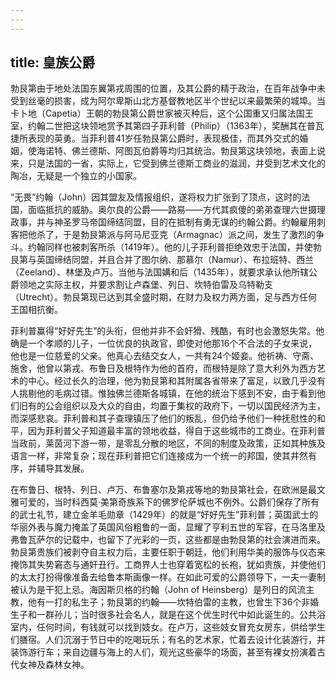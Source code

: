 ```yaml
---
---
---
```

title: 皇族公爵
---




勃艮第由于地处法国东翼第戎周围的位置，及其公爵的精于政治，在百年战争中未受到丝毫的损害，成为阿尔卑斯山北方基督教地区半个世纪以来最繁荣的城埠。当卡卜地（Capetia）王朝的勃艮第公爵世家被灭种后，这个公国重又归属法国王室，约翰二世把这块领地赏予其第四子菲利普（Philip）（1363年），奖酬其在普瓦捷所表现的英勇。当菲利普41岁任勃艮第公爵时，表现极佳，而其外交式的婚姻，使海诺特、佛兰德斯、阿图瓦伯爵等均归其统治。勃艮第这块领地，表面上说来，只是法国的一省，实际上，它受到佛兰德斯工商业的滋润，并受到艺术文化的陶冶，无疑是一个独立的小国家。

“无畏”约翰（John）因其盟友及情报组织，遂将权力扩张到了顶点，这时的法国，面临抵抗的威胁。奥尔良的公爵——路易——方代其疯傻的弟弟查理六世摄理政事，并与神圣罗马帝国缔结同盟，目的在抵制有勇无谋的约翰公爵。约翰雇用刺客把他杀了，于是勃艮第派与阿马尼亚克（Armagnac）派之间，发生了激烈的争斗。约翰同样也被刺客所杀（1419年）。他的儿子菲利普拒绝效忠于法国，并使勃艮第与英国缔结同盟，并且合并了图尔纳、那慕尔（Namur）、布拉班特、西兰（Zeeland）、林堡及卢万。当他与法国媾和后（1435年），就要求承认他所辖公爵领地之实际主权，并要求割让卢森堡、列日、坎特伯雷及乌特勒支（Utrecht）。勃艮第现已达到其全盛时期，在财力及权力两方面，足与西方任何王国相抗衡。

菲利普赢得“好好先生”的头衔，但他并非不会奸猾、残酷，有时也会激怒失常。他确是一个孝顺的儿子，一位优良的执政官，即使对他那16个不合法的子女来说，他也是一位慈爱的父亲。他真心去结交女人，一共有24个姬妾。他祈祷、守斋、施舍，他曾以第戎、布鲁日及根特作为他的首府，而根特是除了意大利外为西方艺术的中心。经过长久的治理，他为勃艮第和其附属各省带来了富足，以致几乎没有人挑剔他的毛病过错。惟独佛兰德斯各城镇，在他的统治下感到不安，由于看到他们旧有的公会组织以及大众的自由，均置于集权的政府下，一切以国民经济为主，而深感悲哀。菲利普和其子查理镇压了他们的叛乱，但仍给予他们一种抚慰性的和平，因为菲利普父子知道最丰富的领地收益，得自于这些城市的工商业。在菲利普当政前，莱茵河下游一带，是零乱分散的地区，不同的制度及政策，正如其种族及语言一样，非常复杂；现在菲利普把它们连接成为一个统一的邦国，使其井然有序，并辅导其发展。

在布鲁日、根特、列日、卢万、布鲁塞尔及第戎等地的勃艮第社会，在欧洲是最文雅可爱的，当时科西莫·美第奇族系下的佛罗伦萨城也不例外。公爵们保存了所有的武士礼节，建立金羊毛勋章（1429年）的就是“好好先生”菲利普；英国武士的华丽外表与魔力掩盖了英国风俗粗鲁的一面，显耀了亨利五世的军容，在马洛里及弗鲁瓦萨尔的记载中，也留下了光彩的一页，这些都是由勃艮第的社会演进而来。勃艮第贵族们被剥夺自主权力后，主要任职于朝廷，他们利用华美的服饰与仪态来掩饰其失势窘态与通奸丑行。工商界人士也穿着宽松的长袍，犹如贵族，并使他们的太太打扮得像准备去给鲁本斯画像一样。在如此可爱的公爵领导下，一夫一妻制被认为是干犯上忌。海因斯贝格的约翰（John of Heinsberg）是列日的风流主教，他有一打的私生子；勃艮第的约翰——坎特伯雷的主教，也曾生下36个非婚生子和一群孙儿；当时很多社会名人，就是在这个优生时代中如此诞生的。公共浴室内，任何时间，有钱就可以找到妓女。在卢万，这些妓女冒充女房东，供给学生们膳宿。人们沉溺于节日中的吃喝玩乐；有名的艺术家，忙着去设计化装游行，并装饰游行车；来自边疆与海上的人们，观光这些豪华的场面，甚至有裸女扮演着古代女神及森林女神。